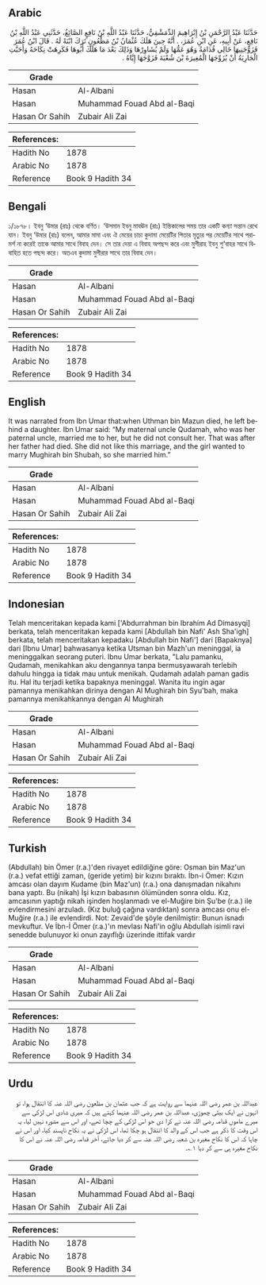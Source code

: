 ## Arabic


<div dir="rtl" lang="ar" style={{fontSize:'larger',backgroundColor:'#f8f9fa',padding:20}}>
حَدَّثَنَا عَبْدُ الرَّحْمَنِ بْنُ إِبْرَاهِيمَ الدِّمَشْقِيُّ، حَدَّثَنَا عَبْدُ اللَّهِ بْنُ نَافِعٍ الصَّائِغُ، حَدَّثَنِي عَبْدُ اللَّهِ بْنُ نَافِعٍ، عَنْ أَبِيهِ، عَنِ ابْنِ عُمَرَ، ‏.‏ أَنَّهُ حِينَ هَلَكَ عُثْمَانُ بْنُ مَظْعُونٍ تَرَكَ ابْنَةً لَهُ ‏.‏ قَالَ ابْنُ عُمَرَ فَزَوَّجَنِيهَا خَالِي قُدَامَةُ وَهُوَ عَمُّهَا وَلَمْ يُشَاوِرْهَا وَذَلِكَ بَعْدَ مَا هَلَكَ أَبُوهَا فَكَرِهَتْ نِكَاحَهُ وَأَحَبَّتِ الْجَارِيَةُ أَنْ يُزَوِّجَهَا الْمُغِيرَةَ بْنَ شُعْبَةَ فَزَوَّجَهَا إِيَّاهُ ‏.‏
</div>
<div style={{backgroundColor:'#f8f9fa',padding:20, marginBottom: 10}}><table> <thead> <tr> <th>Grade</th> <th></th> </tr> </thead> <tbody> <tr><td>Hasan</td><td>Al-Albani</td></tr><tr><td>Hasan</td><td>Muhammad Fouad Abd al-Baqi</td></tr><tr><td>Hasan Or Sahih</td><td>Zubair Ali Zai</td></tr></tbody></table><table> <thead> <tr> <th>References:</th> <th></th> </tr> </thead> <tbody><tr><td>Hadith No</td><td>1878</td></tr><tr><td>Arabic No</td><td>1878</td></tr><tr><td>Reference</td><td>Book 9 Hadith 34</td></tr></tbody></table></div>

## Bengali


<div dir="ltr" lang="bn" style={{fontSize:'larger',backgroundColor:'#f8f9fa',padding:20}}>
১/১৮৭৮। ইবনু ‘উমার (রাঃ) থেকে বর্ণিত। ‘উসমান ইবনু মাযঊন (রাঃ) ইন্তিকালের সময় তার একটি কন্যা সন্তান রেখে যান। ইবনু ‘উমার (রাঃ) বলেন, আমার মামা এবং ঐ মেয়ের চাচা কুদামা মেয়েটির পিতার মৃত্যুর পর মেয়েটির সাথে পরামর্শ না করেই তাকে আমার সাথে বিবাহ দেন। সে তার দেয়া এ বিবাহ অপছন্দ করে এবং মুগীরাহ ইবনু শু’বাহর সাথে বিবাহিত হতে পছন্দ করে। অতএব কুদামা মুগীরার সাথে তার বিবাহ দেন।
</div>
<div style={{backgroundColor:'#f8f9fa',padding:20, marginBottom: 10}}><table> <thead> <tr> <th>Grade</th> <th></th> </tr> </thead> <tbody> <tr><td>Hasan</td><td>Al-Albani</td></tr><tr><td>Hasan</td><td>Muhammad Fouad Abd al-Baqi</td></tr><tr><td>Hasan Or Sahih</td><td>Zubair Ali Zai</td></tr></tbody></table><table> <thead> <tr> <th>References:</th> <th></th> </tr> </thead> <tbody><tr><td>Hadith No</td><td>1878</td></tr><tr><td>Arabic No</td><td>1878</td></tr><tr><td>Reference</td><td>Book 9 Hadith 34</td></tr></tbody></table></div>

## English


<div dir="ltr" lang="en" style={{fontSize:'larger',backgroundColor:'#f8f9fa',padding:20}}>
It was narrated from Ibn Umar that:when Uthman bin Mazun died, he left behind a daughter. Ibn Umar said: “My maternal uncle Qudamah, who was her paternal uncle, married me to her, but he did not consult her. That was after her father had died. She did not like this marriage, and the girl wanted to marry Mughirah bin Shubah, so she married him.”
</div>
<div style={{backgroundColor:'#f8f9fa',padding:20, marginBottom: 10}}><table> <thead> <tr> <th>Grade</th> <th></th> </tr> </thead> <tbody> <tr><td>Hasan</td><td>Al-Albani</td></tr><tr><td>Hasan</td><td>Muhammad Fouad Abd al-Baqi</td></tr><tr><td>Hasan Or Sahih</td><td>Zubair Ali Zai</td></tr></tbody></table><table> <thead> <tr> <th>References:</th> <th></th> </tr> </thead> <tbody><tr><td>Hadith No</td><td>1878</td></tr><tr><td>Arabic No</td><td>1878</td></tr><tr><td>Reference</td><td>Book 9 Hadith 34</td></tr></tbody></table></div>

## Indonesian


<div dir="ltr" lang="id" style={{fontSize:'larger',backgroundColor:'#f8f9fa',padding:20}}>
Telah menceritakan kepada kami ['Abdurrahman bin Ibrahim Ad Dimasyqi] berkata, telah menceritakan kepada kami [Abdullah bin Nafi' Ash Sha'igh] berkata, telah menceritakan kepadaku [Abdullah bin Nafi'] dari [Bapaknya] dari [Ibnu Umar] bahwasanya ketika Utsman bin Mazh'un meninggal, ia meninggalkan seorang puteri. Ibnu Umar berkata, "Lalu pamanku, Qudamah, menikahkan aku dengannya tanpa bermusyawarah terlebih dahulu hingga ia tidak mau untuk menikah. Qudamah adalah paman gadis itu. Hal itu terjadi ketika bapaknya meninggal. Wanita itu ingin agar pamannya menikahkan dirinya dengan Al Mughirah bin Syu'bah, maka pamannya menikahkannya dengan Al Mughirah
</div>
<div style={{backgroundColor:'#f8f9fa',padding:20, marginBottom: 10}}><table> <thead> <tr> <th>Grade</th> <th></th> </tr> </thead> <tbody> <tr><td>Hasan</td><td>Al-Albani</td></tr><tr><td>Hasan</td><td>Muhammad Fouad Abd al-Baqi</td></tr><tr><td>Hasan Or Sahih</td><td>Zubair Ali Zai</td></tr></tbody></table><table> <thead> <tr> <th>References:</th> <th></th> </tr> </thead> <tbody><tr><td>Hadith No</td><td>1878</td></tr><tr><td>Arabic No</td><td>1878</td></tr><tr><td>Reference</td><td>Book 9 Hadith 34</td></tr></tbody></table></div>

## Turkish


<div dir="ltr" lang="tr" style={{fontSize:'larger',backgroundColor:'#f8f9fa',padding:20}}>
(Abdullah) bin Ömer (r.a.)'den rivayet edildiğine göre: Osman bin Maz'un (r.a.) vefat ettiği zaman, (geride yetim) bir kızını bıraktı. İbn-i Ömer: Kızın amcası olan dayım Kudame (bin Maz'un) (r.a.) ona danışmadan nikahını bana yaptı. Bu (nikah) İşi kızın babasının ölümünden sonra oldu. Kız, amcasının yaptığı nikah işinden hoşlanmadı ve el-Muğire bin Şu'be (r.a.) ile evlendirmesini arzuladı. (Kız buluğ çağına vardıktan) sonra amcası onu el-Muğire (r.a.) ile evlendirdi. Not: Zevaid'de şöyle denilmiştir: Bunun isnadı mevkuftur. Ve İbn-İ Ömer (r.a.)'ın mevlası Nafi'in oğlu Abdullah isimli ravi senedde bulunuyor ki onun zayıflığı üzerinde ittifak vardır
</div>
<div style={{backgroundColor:'#f8f9fa',padding:20, marginBottom: 10}}><table> <thead> <tr> <th>Grade</th> <th></th> </tr> </thead> <tbody> <tr><td>Hasan</td><td>Al-Albani</td></tr><tr><td>Hasan</td><td>Muhammad Fouad Abd al-Baqi</td></tr><tr><td>Hasan Or Sahih</td><td>Zubair Ali Zai</td></tr></tbody></table><table> <thead> <tr> <th>References:</th> <th></th> </tr> </thead> <tbody><tr><td>Hadith No</td><td>1878</td></tr><tr><td>Arabic No</td><td>1878</td></tr><tr><td>Reference</td><td>Book 9 Hadith 34</td></tr></tbody></table></div>

## Urdu


<div dir="rtl" lang="ur" style={{fontSize:'larger',backgroundColor:'#f8f9fa',padding:20}}>
عبداللہ بن عمر رضی اللہ عنہما سے روایت ہے کہ جب عثمان بن مظعون رضی اللہ عنہ کا انتقال ہوا، تو انہوں نے ایک بیٹی چھوڑی، عبداللہ بن عمر رضی اللہ عنہما کہتے ہیں کہ میری شادی اس لڑکی سے میرے ماموں قدامہ رضی اللہ عنہ نے کرا دی جو اس لڑکی کے چچا تھے، اور اس سے مشورہ نہیں لیا، یہ اس وقت کا ذکر ہے جب اس کے والد کا انتقال ہو چکا تھا، اس لڑکی نے یہ نکاح ناپسند کیا، اور اس نے چاہا کہ اس کا نکاح مغیرہ بن شعبہ رضی اللہ عنہ سے کر دیا جائے، آخر قدامہ رضی اللہ عنہ نے اس کا نکاح مغیرہ ہی سے کر دیا ۱؎۔
</div>
<div style={{backgroundColor:'#f8f9fa',padding:20, marginBottom: 10}}><table> <thead> <tr> <th>Grade</th> <th></th> </tr> </thead> <tbody> <tr><td>Hasan</td><td>Al-Albani</td></tr><tr><td>Hasan</td><td>Muhammad Fouad Abd al-Baqi</td></tr><tr><td>Hasan Or Sahih</td><td>Zubair Ali Zai</td></tr></tbody></table><table> <thead> <tr> <th>References:</th> <th></th> </tr> </thead> <tbody><tr><td>Hadith No</td><td>1878</td></tr><tr><td>Arabic No</td><td>1878</td></tr><tr><td>Reference</td><td>Book 9 Hadith 34</td></tr></tbody></table></div>